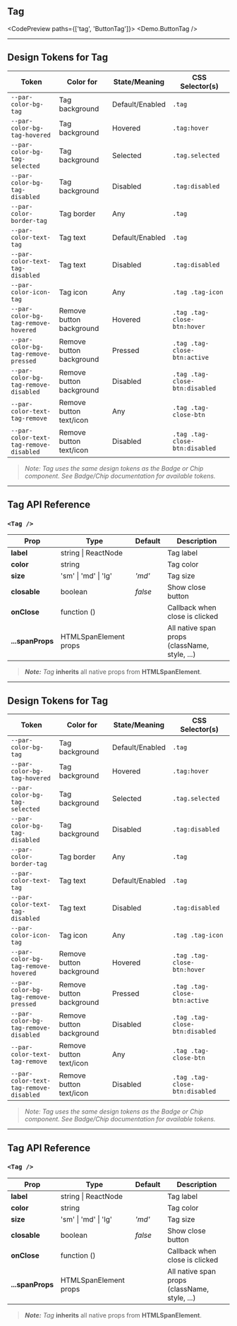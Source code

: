 
<TableOfContents />

## Tag

<CodePreview paths={['tag', 'ButtonTag']}>
  <Demo.ButtonTag />
</CodePreview>

---

## Design Tokens for Tag

| **Token**                              | **Color for**            | **State/Meaning** | **CSS Selector(s)**            |
| -------------------------------------- | ------------------------ | ----------------- | ------------------------------ |
| `--par-color-bg-tag`                   | Tag background           | Default/Enabled   | `.tag`                         |
| `--par-color-bg-tag-hovered`           | Tag background           | Hovered           | `.tag:hover`                   |
| `--par-color-bg-tag-selected`          | Tag background           | Selected          | `.tag.selected`                |
| `--par-color-bg-tag-disabled`          | Tag background           | Disabled          | `.tag:disabled`                |
| `--par-color-border-tag`               | Tag border               | Any               | `.tag`                         |
| `--par-color-text-tag`                 | Tag text                 | Default/Enabled   | `.tag`                         |
| `--par-color-text-tag-disabled`        | Tag text                 | Disabled          | `.tag:disabled`                |
| `--par-color-icon-tag`                 | Tag icon                 | Any               | `.tag .tag-icon`               |
| `--par-color-bg-tag-remove-hovered`    | Remove button background | Hovered           | `.tag .tag-close-btn:hover`    |
| `--par-color-bg-tag-remove-pressed`    | Remove button background | Pressed           | `.tag .tag-close-btn:active`   |
| `--par-color-bg-tag-remove-disabled`   | Remove button background | Disabled          | `.tag .tag-close-btn:disabled` |
| `--par-color-text-tag-remove`          | Remove button text/icon  | Any               | `.tag .tag-close-btn`          |
| `--par-color-text-tag-remove-disabled` | Remove button text/icon  | Disabled          | `.tag .tag-close-btn:disabled` |

> _Note: Tag uses the same design tokens as the Badge or Chip component. See Badge/Chip documentation for available tokens._

---

## Tag API Reference

### `<Tag />`

| **Prop**         | **Type**              | **Default** | **Description**                               |
| ---------------- | --------------------- | ----------- | --------------------------------------------- |
| **label**        | string \| ReactNode   |             | Tag label                                     |
| **color**        | string                |             | Tag color                                     |
| **size**         | 'sm' \| 'md' \| 'lg'  | _'md'_      | Tag size                                      |
| **closable**     | boolean               | _false_     | Show close button                             |
| **onClose**      | function ()           |             | Callback when close is clicked                |
| **...spanProps** | HTMLSpanElement props |             | All native span props (className, style, ...) |

> **_Note:_** _Tag_ **inherits** all native props from **HTMLSpanElement**.

---

## Design Tokens for Tag

| **Token**                              | **Color for**            | **State/Meaning** | **CSS Selector(s)**            |
| -------------------------------------- | ------------------------ | ----------------- | ------------------------------ |
| `--par-color-bg-tag`                   | Tag background           | Default/Enabled   | `.tag`                         |
| `--par-color-bg-tag-hovered`           | Tag background           | Hovered           | `.tag:hover`                   |
| `--par-color-bg-tag-selected`          | Tag background           | Selected          | `.tag.selected`                |
| `--par-color-bg-tag-disabled`          | Tag background           | Disabled          | `.tag:disabled`                |
| `--par-color-border-tag`               | Tag border               | Any               | `.tag`                         |
| `--par-color-text-tag`                 | Tag text                 | Default/Enabled   | `.tag`                         |
| `--par-color-text-tag-disabled`        | Tag text                 | Disabled          | `.tag:disabled`                |
| `--par-color-icon-tag`                 | Tag icon                 | Any               | `.tag .tag-icon`               |
| `--par-color-bg-tag-remove-hovered`    | Remove button background | Hovered           | `.tag .tag-close-btn:hover`    |
| `--par-color-bg-tag-remove-pressed`    | Remove button background | Pressed           | `.tag .tag-close-btn:active`   |
| `--par-color-bg-tag-remove-disabled`   | Remove button background | Disabled          | `.tag .tag-close-btn:disabled` |
| `--par-color-text-tag-remove`          | Remove button text/icon  | Any               | `.tag .tag-close-btn`          |
| `--par-color-text-tag-remove-disabled` | Remove button text/icon  | Disabled          | `.tag .tag-close-btn:disabled` |

> _Note: Tag uses the same design tokens as the Badge or Chip component. See Badge/Chip documentation for available tokens._

---

## Tag API Reference

### `<Tag />`

| **Prop**         | **Type**              | **Default** | **Description**                               |
| ---------------- | --------------------- | ----------- | --------------------------------------------- |
| **label**        | string \| ReactNode   |             | Tag label                                     |
| **color**        | string                |             | Tag color                                     |
| **size**         | 'sm' \| 'md' \| 'lg'  | _'md'_      | Tag size                                      |
| **closable**     | boolean               | _false_     | Show close button                             |
| **onClose**      | function ()           |             | Callback when close is clicked                |
| **...spanProps** | HTMLSpanElement props |             | All native span props (className, style, ...) |

> **_Note:_** _Tag_ **inherits** all native props from **HTMLSpanElement**.
